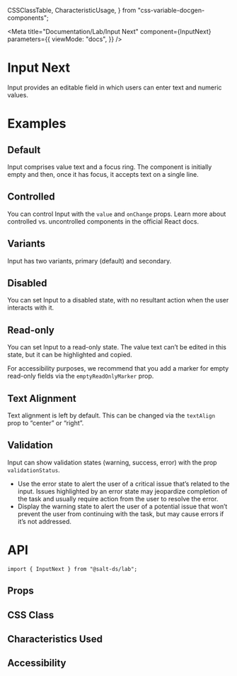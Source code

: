  CSSClassTable,
  CharacteristicUsage,
} from "css-variable-docgen-components";

<Meta
  title="Documentation/Lab/Input Next"
  component={InputNext}
  parameters={{
    viewMode: "docs",
  }}
/>

# Input Next

Input provides an editable field in which users can enter text and numeric values.

# Examples

## Default

Input comprises value text and a focus ring. The component is initially empty and then, once it has focus, it accepts text on a single line.

<Canvas>
  <Story id="lab-input-next--default" />
</Canvas>

## Controlled

You can control Input with the `value` and `onChange` props. Learn more about <Link href="https://react.dev/learn/sharing-state-between-components#controlled-and-uncontrolled-components">controlled vs. uncontrolled components in the official React docs</Link>.

<Canvas>
  <Story id="lab-input-next--controlled" />
</Canvas>

## Variants

Input has two variants, primary (default) and secondary.

<Canvas>
  <Story id="lab-input-next--variants" />
</Canvas>

## Disabled

You can set Input to a disabled state, with no resultant action when the user interacts with it.

<Canvas>
  <Story id="lab-input-next--disabled" />
</Canvas>

## Read-only

You can set Input to a read-only state. The value text can’t be edited in this state, but it can be highlighted and copied.

<Canvas>
  <Story id="lab-input-next--readonly" />
</Canvas>

For accessibility purposes, we recommend that you add a marker for empty read-only fields via the `emptyReadOnlyMarker` prop.

<Canvas>
  <Story id="lab-input—next--empty-readonly-marker" />
</Canvas>

## Text Alignment

Text alignment is left by default. This can be changed via the `textAlign` prop to “center” or “right”.

<Canvas>
  <Story id="lab-input—next--text-alignment" />
</Canvas>

## Validation

Input can show validation states (warning, success, error) with the prop `validationStatus`.

<Canvas>
  <Story id="lab-input-next--validation" />
</Canvas>

- Use the error state to alert the user of a critical issue that’s related to the input. Issues highlighted by an error state may jeopardize completion of the task and usually require action from the user to resolve the error.
- Display the warning state to alert the user of a potential issue that won’t prevent the user from continuing with the task, but may cause errors if it’s not addressed.

# API

```
import { InputNext } from "@salt-ds/lab";
```

## Props

<ArgsTable of={InputNext} />

## CSS Class

<CSSClassTable of={InputNext} />

## Characteristics Used

<CharacteristicUsage of={InputNext} />

## Accessibility

<HelpAndSupport />
